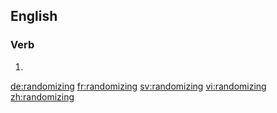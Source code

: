 ==English==

===Verb===
{{head|en}}

# {{present participle of|randomize|lang=en}}

[[de:randomizing]]
[[fr:randomizing]]
[[sv:randomizing]]
[[vi:randomizing]]
[[zh:randomizing]]